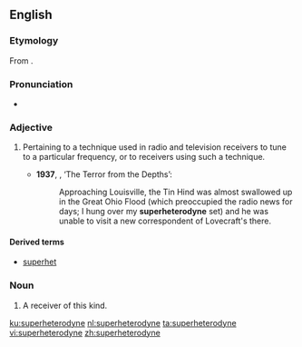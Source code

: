 ==English==
{{wikipedia}}

===Etymology===
From {{prefix|super|heterodyne|lang=en}}.

===Pronunciation===
* {{a|UK}} {{IPA|/suːpəˈhɛt(ə)ɹədʌɪn/|lang=en}}

===Adjective===
{{en-adj|-}}

# {{lb|en|electronics}} Pertaining to a technique used in radio and television receivers to tune to a particular frequency, or to receivers using such a technique. {{defdate|from 20th c.}}
#* '''1937''', {{w|Fritz Leiber}}, ‘The Terror from the Depths’:
#*: Approaching Louisville, the Tin Hind was almost swallowed up in the Great Ohio Flood (which preoccupied the radio news for days; I hung over my '''superheterodyne''' set) and he was unable to visit a new correspondent of Lovecraft's there.

====Derived terms====
* [[superhet]]

===Noun===
{{en-noun}}

# A receiver of this kind.

[[ku:superheterodyne]]
[[nl:superheterodyne]]
[[ta:superheterodyne]]
[[vi:superheterodyne]]
[[zh:superheterodyne]]